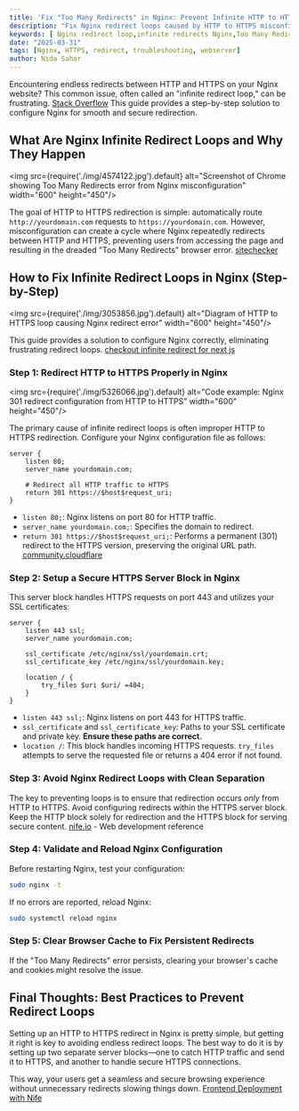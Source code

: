 ```yaml
---
title: 'Fix "Too Many Redirects" in Nginx: Prevent Infinite HTTP to HTTPS Loops'
description: "Fix Nginx redirect loops caused by HTTP to HTTPS misconfigurations. Learn how to stop 'Too Many Redirects' errors with correct server block setup for fast, secure site access."
keywords: [ Nginx redirect loop,infinite redirects Nginx,Too Many Redirects Nginx,Nginx HTTP to HTTPS redirect,Nginx 301 redirect configuration,fix redirect loop Nginx,Nginx SSL HTTPS setup,redirect error troubleshooting,secure Nginx server setup,Nginx HTTPS best practices]
date: "2025-03-31"
tags: [Nginx, HTTPS, redirect, troubleshooting, webserver]
author: Nida Sahar
---
```




Encountering endless redirects between HTTP and HTTPS on your Nginx website? This common issue, often called an "infinite redirect loop," can be frustrating. [Stack Overflow](https://stackoverflow.com/questions/56092994/how-can-i-fix-chrome-infinite-redirect) This guide provides a step-by-step solution to configure Nginx for smooth and secure redirection.

## What Are Nginx Infinite Redirect Loops and Why They Happen

<img src={require('./img/4574122.jpg').default} alt="Screenshot of Chrome showing Too Many Redirects error from Nginx misconfiguration" width="600" height="450"/>
<br/>

The goal of HTTP to HTTPS redirection is simple: automatically route `http://yourdomain.com` requests to `https://yourdomain.com`.  However, misconfiguration can create a cycle where Nginx repeatedly redirects between HTTP and HTTPS, preventing users from accessing the page and resulting in the dreaded "Too Many Redirects" browser error. [sitechecker](https://sitechecker.pro/site-audit-issues/redirect-loop/) 

## How to Fix Infinite Redirect Loops in Nginx (Step-by-Step)



<img src={require('./img/3053856.jpg').default} alt="Diagram of HTTP to HTTPS loop causing Nginx redirect error" width="600" height="450"/>
<br/>

This guide provides a solution to configure Nginx correctly, eliminating frustrating redirect loops. [checkout infinite redirect for next js](https://github.com/clerk/javascript/issues/1436) 

### Step 1: Redirect HTTP to HTTPS Properly in Nginx

<img src={require('./img/5326066.jpg').default} alt="Code example: Nginx 301 redirect configuration from HTTP to HTTPS" width="600" height="450"/>
<br/>



The primary cause of infinite redirect loops is often improper HTTP to HTTPS redirection.  Configure your Nginx configuration file as follows:



```nginx
server {
    listen 80;
    server_name yourdomain.com;

    # Redirect all HTTP traffic to HTTPS
    return 301 https://$host$request_uri;
}
```

*   `listen 80;`: Nginx listens on port 80 for HTTP traffic.
*   `server_name yourdomain.com;`: Specifies the domain to redirect.
*   `return 301 https://$host$request_uri;`:  Performs a permanent (301) redirect to the HTTPS version, preserving the original URL path. [community.cloudflare](https://community.cloudflare.com/t/infinite-redirect-loop/164210) 

### Step 2: Setup a Secure HTTPS Server Block in Nginx

This server block handles HTTPS requests on port 443 and utilizes your SSL certificates:

```nginx
server {
    listen 443 ssl;
    server_name yourdomain.com;

    ssl_certificate /etc/nginx/ssl/yourdomain.crt;
    ssl_certificate_key /etc/nginx/ssl/yourdomain.key;

    location / {
        try_files $uri $uri/ =404;
    }
}
```

*   `listen 443 ssl;`: Nginx listens on port 443 for HTTPS traffic.
*   `ssl_certificate` and `ssl_certificate_key`:  Paths to your SSL certificate and private key.  **Ensure these paths are correct.**
*   `location /`: This block handles incoming HTTPS requests. `try_files` attempts to serve the requested file or returns a 404 error if not found.




### Step 3: Avoid Nginx Redirect Loops with Clean Separation

The key to preventing loops is to ensure that redirection occurs *only* from HTTP to HTTPS.  Avoid configuring redirects within the HTTPS server block.  Keep the HTTP block solely for redirection and the HTTPS block for serving secure content. [nife.io](https://nife.io/solutions/One%20Click%20Deployment) - Web development reference


### Step 4: Validate and Reload Nginx Configuration

Before restarting Nginx, test your configuration:

```bash
sudo nginx -t
```

If no errors are reported, reload Nginx:

```bash
sudo systemctl reload nginx
```

### Step 5: Clear Browser Cache to Fix Persistent Redirects

If the "Too Many Redirects" error persists, clearing your browser's cache and cookies might resolve the issue.

## Final Thoughts: Best Practices to Prevent Redirect Loops

Setting up an HTTP to HTTPS redirect in Nginx is pretty simple, but getting it right is key to avoiding endless redirect loops. The best way to do it is by setting up two separate server blocks—one to catch HTTP traffic and send it to HTTPS, and another to handle secure HTTPS connections.  

This way, your users get a seamless and secure browsing experience without unnecessary redirects slowing things down.
[Frontend Deployment with Nife](https://docs.nife.io/docs/UI-Guide/Site-deployment/Build-File-Deployment)  

